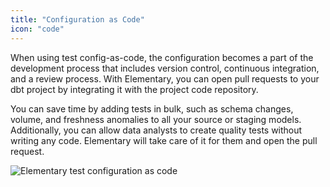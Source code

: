 ```yaml
---
title: "Configuration as Code"
icon: "code"
---
```


When using test config-as-code, the configuration becomes a part of the development process that includes version control, continuous integration, and a review process. With Elementary, you can open pull requests to your dbt project by integrating it with the project code repository.

You can save time by adding tests in bulk, such as schema changes, volume, and freshness anomalies to all your source or staging models. Additionally, you can allow data analysts to create quality tests without writing any code. Elementary will take care of it for them and open the pull request.

<Frame>
  <img
    src="https://res.cloudinary.com/diuctyblm/image/upload/v1701765632/elementary_configuration_as_code_pdonse.gif"
    alt="Elementary test configuration as code"
  />
</Frame>
